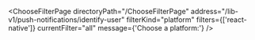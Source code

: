 

<ChooseFilterPage
  directoryPath="/ChooseFilterPage"
  address="/lib-v1/push-notifications/identify-user"
  filterKind="platform"
  filters={['react-native']}
  currentFilter="all"
  message={'Choose a platform:'}
/>
